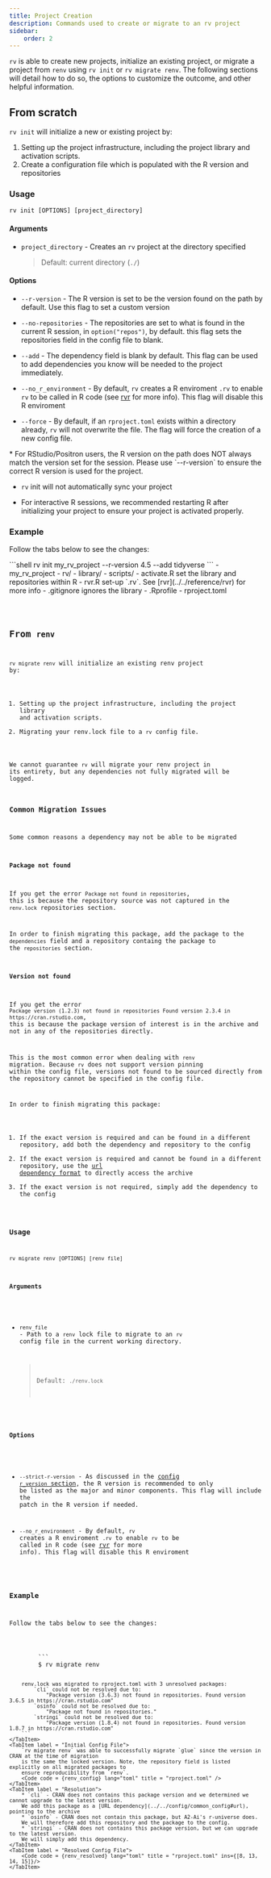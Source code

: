 ```yaml
---
title: Project Creation
description: Commands used to create or migrate to an rv project
sidebar:
    order: 2
---
```



`rv` is able to create new projects, initialize an existing project, or migrate a project from `renv`
using `rv init` or `rv migrate renv`. The following sections will detail how to do so, the options to customize
the outcome, and other helpful information.

## From scratch
`rv init` will initialize a new or existing project by:

1. Setting up the project infrastructure, including the project library and activation scripts.
2. Create a configuration file which is populated with the R version and repositories

### Usage

```shell
rv init [OPTIONS] [project_directory]
```

#### Arguments

* `project_directory` <Badge text="optional" variant="caution"/> - Creates an `rv` project at the directory specified

    > Default: current directory (`./`)

#### Options

* `--r-version` - The R version is set to be the version found on the path by default. 
Use this flag to set a custom version

* `--no-repositories` - The repositories are set to what is found in the current R session,
in `option("repos")`, by default. this flag sets the repositories field in the config file to blank.

* `--add` - The dependency field is blank by default. This flag can be used to add dependencies you know 
will be needed to the project immediately.

* `--no_r_environment` - By default, `rv` creates a R enviroment `.rv` to enable `rv` to be called in R code 
(see [rvr](../../reference/rvr) for more info). This flag will disable this R enviroment

* `--force` - By default, if an `rproject.toml` exists within a directory already, `rv` will not overwrite the file.
The flag will force the creation of a new config file.

<Aside type="note" title = "Notes">
* For RStudio/Positron users, the R version on the path does NOT always match the version set for the session. 
Please use `--r-version` to ensure the correct R version is used for the project.

* `rv` init will not automatically sync your project

* For interactive R sessions, we recommended restarting R after initializing your project to ensure your 
project is activated properly.
</Aside>

### Example

Follow the tabs below to see the changes:

<Tabs>
    <TabItem label = "Command">
    ```shell
    rv init my_rv_project --r-version 4.5 --add tidyverse
    ```
    </TabItem>
    <TabItem label = "File Structure">
        <FileTree>
            - my_rv_project
                - rv/
                    - library/
                    - scripts/
                        - activate.R set the library and repositories within R
                        - rvr.R set-up `.rv`. See [rvr](../../reference/rvr) for more info
                    - .gitignore ignores the library
                - .Rprofile
                - rproject.toml
        </FileTree>
    </TabItem>
    <TabItem label = "Config File">
        <Code code = {init_config} lang="toml" title = "rproject.toml" />
    </TabItem>
</Tabs>

## From `renv`
`rv migrate renv` will initialize an existing renv project by:
1. Setting up the project infrastructure, including the project library and activation scripts.
2. Migrating your renv.lock file to a `rv` config file.

We cannot guarantee `rv` will migrate your renv project in its entirety, but any dependencies not fully migrated will be logged.

### Common Migration Issues
Some common reasons a dependency may not be able to be migrated

####  Package not found
If you get the error `Package not found in repositories`, this is because the repository source was not
captured in the `renv.lock` repositories section. 

In order to finish migrating this package, add the package to the `dependencies` field and a repository containg
the package to the `repositories` section.

#### Version not found
If you get the error `Package version (1.2.3) not found in repositories Found version 2.3.4 in https://cran.rstudio.com`,
this is because the package version of interest is in the archive and not in any of the repositories directly.

This is the most common error when dealing with `renv` migration. Because `rv` does not support version pinning within the
config file, versions not found to be sourced directly from the repository cannot be specified in the config file. 

In order to finish migrating this package:
1. If the exact version is required and can be found in a different repository, add both the dependency and repository to the config
2. If the exact version is required and cannot be found in a different repository, use the [url dependency format](../../config/common_config#url) to directly access the archive
3. If the exact version is not required, simply add the dependency to the config

### Usage
```shell
rv migrate renv [OPTIONS] [renv_file]
```

#### Arguments
* `renv_file` <Badge text="optional" variant="caution"/> - Path to a `renv` lock file to migrate to an `rv` config file in the current working directory.

    > Default: `./renv.lock`

#### Options
* `--strict-r-version` - As discussed in the [config `r_version` section](../../config/common_config#r_version), the R version is recommended to only be listed as the major and minor
components. This flag will include the patch in the R version if needed.

* `--no_r_environment` - By default, `rv` creates a R enviroment `.rv` to enable `rv` to be called in R code 
(see [rvr](../../reference/rvr) for more info). This flag will disable this R enviroment

### Example

Follow the tabs below to see the changes:

<Tabs>
    <TabItem label = "Command">
        ```
        $ rv migrate renv

        renv.lock was migrated to rproject.toml with 3 unresolved packages: 
            `cli` could not be resolved due to: 
                "Package version (3.6.3) not found in repositories. Found version 3.6.5 in https://cran.rstudio.com"
            `osinfo` could not be resolved due to: 
                "Package not found in repositories."
            `stringi` could not be resolved due to: 
                "Package version (1.8.4) not found in repositories. Found version 1.8.7 in https://cran.rstudio.com"
        ```
    </TabItem>
    <TabItem label = "Initial Config File">
        `rv migrate renv` was able to successfully migrate `glue` since the version in CRAN at the time of migration 
        is the same the locked version. Note, the repository field is listed explicitly on all migrated packages to
        ensure reproducibility from `renv`.
        <Code code = {renv_config} lang="toml" title = "rproject.toml" />
    </TabItem>
    <TabItem label = "Resolution">
        * `cli` - CRAN does not contains this package version and we determined we cannot upgrade to the latest version. 
        We add this package as a [URL dependency](../../config/common_config#url), pointing to the archive
        * `osinfo` - CRAN does not contain this package, but A2-Ai's r-universe does. 
        We will therefore add this repository and the package to the config.
        * `stringi` - CRAN does not contains this package version, but we can upgrade to the latest version.
        We will simply add this dependency.
    </TabItem>
    <TabItem label = "Resolved Config File">
        <Code code = {renv_resolved} lang="toml" title = "rproject.toml" ins={[8, 13, 14, 15]}/>
    </TabItem>
</Tabs>